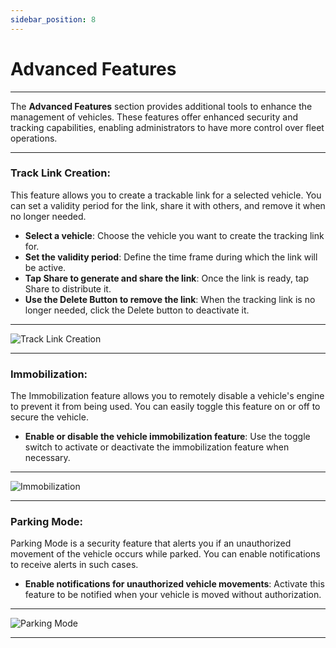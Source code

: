 ```yaml
---
sidebar_position: 8
---
```


# Advanced Features

---

The **Advanced Features** section provides additional tools to enhance the management of vehicles. These features offer enhanced security and tracking capabilities, enabling administrators to have more control over fleet operations.

---

### **Track Link Creation**:

This feature allows you to create a trackable link for a selected vehicle. You can set a validity period for the link, share it with others, and remove it when no longer needed.

- **Select a vehicle**: Choose the vehicle you want to create the tracking link for.
- **Set the validity period**: Define the time frame during which the link will be active.
- **Tap **Share** to generate and share the link**: Once the link is ready, tap Share to distribute it.
- **Use the **Delete Button** to remove the link**: When the tracking link is no longer needed, click the Delete button to deactivate it.

---

<div
  style={{
    display: 'flex',
    justifyContent: 'center',
    alignItems: 'center',
    height: '500px',
  }}
>
  <img
    src="/assets/guide-images/Track.png"
    alt="Track Link Creation"
    style={{
      width: '250px',
      border: '1px solid #ccc',
      borderRadius: '8px',
      boxShadow: '0 4px 6px rgba(0, 0, 0, 0.1)',
    }}
  />
</div>

---

### **Immobilization**:

The Immobilization feature allows you to remotely disable a vehicle's engine to prevent it from being used. You can easily toggle this feature on or off to secure the vehicle.

- **Enable or disable the vehicle immobilization feature**: Use the toggle switch to activate or deactivate the immobilization feature when necessary.

---

<div
  style={{
    display: 'flex',
    justifyContent: 'center',
    alignItems: 'center',
    height: '550px',
  }}
>
  <img
    src="/assets/guide-images/Lock.png"
    alt="Immobilization"
    style={{
      width: '250px',
      border: '1px solid #ccc',
      borderRadius: '8px',
      boxShadow: '0 4px 6px rgba(0, 0, 0, 0.1)',
    }}
  />
</div>

---

### **Parking Mode**:

Parking Mode is a security feature that alerts you if an unauthorized movement of the vehicle occurs while parked. You can enable notifications to receive alerts in such cases.

- **Enable notifications for unauthorized vehicle movements**: Activate this feature to be notified when your vehicle is moved without authorization.

---

<div
  style={{
    display: 'flex',
    justifyContent: 'center',
    alignItems: 'center',
    height: '500px',
  }}
>
  <img
    src="/assets/guide-images/Parking.png"
    alt="Parking Mode"
    style={{
      width: '250px',
      border: '1px solid #ccc',
      borderRadius: '8px',
      boxShadow: '0 4px 6px rgba(0, 0, 0, 0.1)',
    }}
  />
</div>

---
